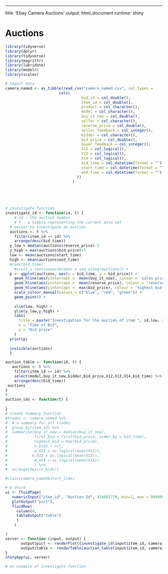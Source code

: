 ---
title: 'Ebay Camera Auctions'
output: html_document
runtime: shiny

# Auctions

```{r, echo = FALSE}
library(tidyverse)
library(dplyr)
library(tidyverse)
library(magrittr)
library(lubridate)
library(modelr)
library(scales)

# import data
camera_named <- as_tibble(read_csv("camera_named.csv", col_types = 
                        cols(
                                  bid_id = col_double(),
                                  item_id = col_double(),
                                  product = col_character(),
                                  model = col_character(),
                                  buy_it_now = col_double(),
                                  seller = col_character(),
                                  reserve_price = col_double(),
                                  seller_feedback = col_integer(),
                                  bidder = col_character(),
                                  bid_price = col_double(),
                                  buyer_feedback = col_integer(),
                                  X12 = col_logical(),
                                  X13 = col_logical(),
                                  X14 = col_logical(),
                                  bid_time = col_datetime(format = ""),
                                  start_time = col_datetime(format = ""),
                                  end_time = col_datetime(format = "")
                                ))
                              )





# investigate function
investigate_id <- function(id, t) {
    # id - the auction number
    # t - a tibble representing the current data set
  # easier to investigate an auction
  auctions <- t %>% 
    filter(item_id == id) %>% 
    arrange(desc(bid_time))
  y_low = median(auctions$reserve_price)-1
  y_high = max(auctions$bid_price)+1
  low <- mean(auctions$start_time)
  high <- mean(auctions$end_time)
  #rank(bid_time)
    #scale_x_continuous(breaks = seq_along(auctions)) +
  p <- ggplot(auctions, aes(x = bid_time, y = bid_price)) +
    geom_hline(aes(yintercept =  mean(buy_it_now), colour = 'sales price'), alpha = 0.5, size = 2) +
    geom_hline(aes(yintercept =  mean(reserve_price), colour = 'reserve price')) +
    geom_hline(aes(yintercept =  max(bid_price), colour = 'highest bid')) +
    scale_colour_manual(values = c("blue", "red", "green")) +
    geom_point() +
    
    xlim(low, high) +
    ylim(y_low,y_high) +
    labs(
      title = paste("Investigation for the auction of item ", id,low, sep = " "),
      x = "Time of Bid",
      y = "Bid price"
    )
  print(p)
  
  invisible(auctions)
  }

auction_table <- function(id, t) {
   auctions <- t %>%
    filter(item_id == id) %>%
    select(model,buy_it_now,bidder,bid_price,X12,X13,X14,bid_time) %>%
    arrange(desc(bid_time))
 auctions
}
#
auction_ids <- function(t) {
  
}
# create summary function
#trades <- camera_named %>%
#  # a summary for all trades
#  group_by(item_id) %>% 
#  summarise(buy_it_now = median(buy_it_now),
#            first_bid = first(bid_price, order_by = bid_time),
#            highest_bid = max(bid_price),
#            n_bids = n(),
#            m_X12 = as.logical(mean(X12)),
#           m_X13 = as.logical(mean(X13)),
#            m_X14 = as.logical(mean(X14))
#            ) %>% 
#  arrange(desc(n_bids))

#class(camera_named$start_time)

# A third
ui <- fluidPage(
   numericInput("item_id", "Auction Id", 324882778, min=1, max = 999999999),
   plotOutput("pict"),
   fluidRow(
     column(8,
     tableOutput("table")
     )
    )

)
server <- function (input, output) {
       output$pict <- renderPlot({investigate_id(input$item_id, camera_named)})
       output$table <- renderTable(auction_table(input$item_id, camera_named))
}
shinyApp(ui, server)

# an example of investigate function


```


